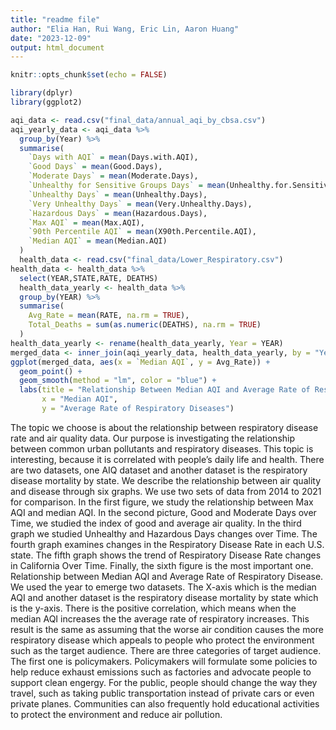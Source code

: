 ---
title: "readme file"
author: "Elia Han, Rui Wang, Eric Lin, Aaron Huang"
date: "2023-12-09"
output: html_document
---

```{r setup, include=FALSE}
knitr::opts_chunk$set(echo = FALSE)
```

```{r}
library(dplyr)
library(ggplot2)

aqi_data <- read.csv("final_data/annual_aqi_by_cbsa.csv")
aqi_yearly_data <- aqi_data %>%
  group_by(Year) %>%
  summarise(
    `Days with AQI` = mean(Days.with.AQI),
    `Good Days` = mean(Good.Days),
    `Moderate Days` = mean(Moderate.Days),
    `Unhealthy for Sensitive Groups Days` = mean(Unhealthy.for.Sensitive.Groups.Days),
    `Unhealthy Days` = mean(Unhealthy.Days),
    `Very Unhealthy Days` = mean(Very.Unhealthy.Days),
    `Hazardous Days` = mean(Hazardous.Days),
    `Max AQI` = mean(Max.AQI),
    `90th Percentile AQI` = mean(X90th.Percentile.AQI),
    `Median AQI` = mean(Median.AQI)
  ) 
  health_data <- read.csv("final_data/Lower_Respiratory.csv")
health_data <- health_data %>% 
  select(YEAR,STATE,RATE, DEATHS)
  health_data_yearly <- health_data %>%
  group_by(YEAR) %>%
  summarise(
    Avg_Rate = mean(RATE, na.rm = TRUE),
    Total_Deaths = sum(as.numeric(DEATHS), na.rm = TRUE) 
  )
health_data_yearly <- rename(health_data_yearly, Year = YEAR)
merged_data <- inner_join(aqi_yearly_data, health_data_yearly, by = "Year")
ggplot(merged_data, aes(x = `Median AQI`, y = Avg_Rate)) +
  geom_point() +
  geom_smooth(method = "lm", color = "blue") +
  labs(title = "Relationship Between Median AQI and Average Rate of Respiratory Diseases",
       x = "Median AQI",
       y = "Average Rate of Respiratory Diseases")

```


The topic we choose is about the relationship between respiratory disease rate and air quality data. Our purpose is investigating the relationship between common urban pollutants and respiratory diseases. This topic is interesting, because it is correlated with people’s daily life and health.  There are two datasets, one AIQ dataset and another dataset is the  respiratory disease mortality by state.
We describe the relationship between air quality and disease through six graphs. We use two sets of data from 2014 to 2021 for comparison. In the first figure, we study the relationship between Max AQI and median AQI. In the second picture, Good and Moderate Days over Time, we studied the index of good and average air quality. In the third graph we studied Unhealthy and Hazardous Days changes over Time. The fourth graph examines changes in the Respiratory Disease Rate in each U.S. state. The fifth graph shows the trend of Respiratory Disease Rate changes in California Over Time.
Finally, the sixth figure is the most important one. Relationship between Median AQI and Average Rate of Respiratory Disease. We used the year to emerge two datasets. The X-axis which is the median AQI and another dataset is the respiratory disease mortality by state which is the y-axis.  There is the positive correlation, which means when the median AQI increases the the average rate of respiratory increases. This result is the same as assuming that the worse air condition causes the more respiratory disease which appeals to people who protect the environment such as the target audience. There are three categories of target audience. The first one is policymakers. Policymakers will formulate some policies to help reduce exhaust emissions such as factories and advocate people to support clean engergy. For the public, people should change the way they travel, such as taking public transportation instead of private cars or even private planes. Communities can also frequently hold educational activities to protect the environment and reduce air pollution.



